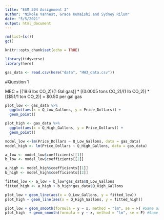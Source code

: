 ```yaml
---
title: "ESM 204 Assignment 3"
author: "Nikole Vannest, Grace Kumaishi and Sydney Rilum"
date: "5/5/2021"
output: html_document
---
```


```r
rm(list=ls())
gc()

knitr::opts_chunk$set(echo = TRUE)

library(tidyverse)
library(here)

gas_data <- read.csv(here("data", "HW3_data.csv"))
```

#Question 1

MEC = [(19.6 lbs CO_2)/(1 Gal gas)] * [(0.0005 tons CO_2)/(1 lb CO_2)] * [($51/1 ton CO_2)] = $0.50 per gal gas

```r
plot_low <- gas_data %>% 
  ggplot(aes(x = Q_Low_Gallons, y = Price_Dollars)) +
  geom_point() 

plot_high <- gas_data %>% 
  ggplot(aes(x = Q_High_Gallons, y = Price_Dollars)) +
  geom_point() 
```

```r
model_low <-lm(Price_Dollars ~ Q_Low_Gallons, data = gas_data)
model_high <- lm(Price_Dollars ~ Q_High_Gallons, data = gas_data)

a_low <- model_low$coefficients[[1]]
b_low <- model_low$coefficients[[2]]

a_high <- model_high$coefficients[[1]]
b_high <- model_high$coefficients[[2]]
```

```r
fitted_low <- a_low + b_low*gas_data$Q_Low_Gallons
fitted_high <- a_high + b_high*gas_data$Q_High_Gallons

plot_low + geom_line(aes(x = Q_Low_Gallons, y = fitted_low))
plot_high + geom_line(aes(x = Q_High_Gallons, y = fitted_high))

plot_low + geom_smooth(formula = y ~ x, method = "lm", se = F) #Same as above
plot_high  + geom_smooth(formula = y ~ x, method = "lm", se = F) #Same as above
```

```r

```

